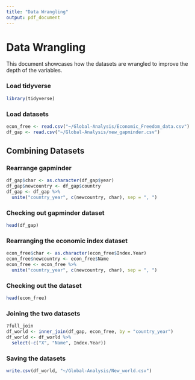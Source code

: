 ```yaml
---
title: "Data Wrangling"
output: pdf_document
---
```


# Data Wrangling
This document showcases how the datasets are wrangled to improve the depth of the variables.

### Load tidyverse

```r
library(tidyverse)
```

### Load datasets

```r
econ_free <- read.csv("~/Global-Analysis/Economic_Freedom_data.csv")
df_gap <- read.csv("~/Global-Analysis/new_gapminder.csv")
```

## Combining Datasets

### Rearrange gapminder

```r
df_gap$char <- as.character(df_gap$year)
df_gap$newcountry <- df_gap$country
df_gap <- df_gap %>% 
  unite("country_year", c(newcountry, char), sep = ", ")
```

### Checking out gapminder dataset

```r
head(df_gap)
```
### Rearranging the economic index dataset

```r
econ_free$char <- as.character(econ_free$Index.Year)
econ_free$newcountry <- econ_free$Name
econ_free <- econ_free %>% 
  unite("country_year", c(newcountry, char), sep = ", ")
```

### Checking out the dataset

```r
head(econ_free)
```
### Joining the two datasets

```r
?full_join
df_world <- inner_join(df_gap, econ_free, by = "country_year")
df_world <- df_world %>% 
  select(-c("X", "Name", Index.Year))
```

### Saving the datasets

```r
write.csv(df_world, "~/Global-Analysis/New_world.csv")
```


